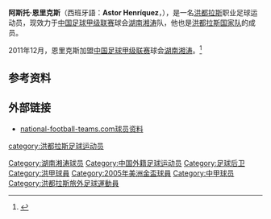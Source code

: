 {{Infobox football biography
| name = 阿斯托·恩里克斯<br>Astor Henríquez
| image =
| fullname = Astor Shermón Henríquez Cooper
| birth_date  = {{birth date and age|1983|2|26}}
| birth_place = [[洪都拉斯|洪都拉斯]][[特古西加尔巴|特古西加尔巴]]
| currentclub  = [[湖南湘涛|湖南湘涛]]
| clubnumber = 
| position = [[后卫_(足球)|后卫]]
| youthyears1 = <!--No info-->
| youthclubs1 = <!--No info-->
| years1 = 2004-2005 
| years2 = 2005-2006 
| years3 = 2006-2011
| years4 = 2012-
| clubs1 = [[彪马联合|彪马联合]] 
| clubs2 = [[莫塔瓜体育俱乐部|莫塔瓜]] 
| clubs3 = [[马拉松体育俱乐部|马拉松]]
| clubs4 = [[湖南湘涛|湖南湘涛]]
| caps1 = ?  
| caps2 = ?  
| caps3 = ?  
| goals1 = ?  
| goals2 = 0  
| goals3 = ? 
| nationalyears1 = 2005 -
| nationalteam1 =  [[洪都拉斯国家足球队|洪都拉斯]]
| nationalcaps1 = 9  
| nationalgoals1 = 0 
| pcupdate = 
| ntupdate = 
}}
'''阿斯托·恩里克斯'''（西班牙語：'''Astor Henríquez'''，{{bd|1983年|2月26日|||Henriquez, Astor}}），是一名[[洪都拉斯|洪都拉斯]]职业足球运动员，现效力于[[中国足球甲级联赛|中国足球甲级联赛]]球会[[湖南湘涛|湖南湘涛]]队，他也是[[洪都拉斯国家足球队|洪都拉斯国家队]]的成员。

2011年12月，恩里克斯加盟[[中国足球甲级联赛|中国足球甲级联赛]]球会[[湖南湘涛|湖南湘涛]]。<ref>{{Cite web |url=http://sports.sohu.com/20111222/n329858357.shtml |title=湘涛新签两名洪都拉斯外援 引董方卓还需谈细节 |accessdate=2011-12-26 |archive-date=2012-02-14 |archive-url=https://web.archive.org/web/20120214031319/http://sports.sohu.com/20111222/n329858357.shtml |dead-url=no }}</ref>

==参考资料==
{{reflist}}

==外部链接==
* [http://www.nationalfootballteams.com/v2/player.php?id=12346 national-football-teams.com球员资料] {{Wayback|url=http://www.nationalfootballteams.com/v2/player.php?id=12346 |date=20120212005935 }}

{{2012年中甲分类名单湖南}}

{{DEFAULTSORT:Henriquez, Astor}}
[[category:洪都拉斯足球运动员|category:洪都拉斯足球运动员]]
[[Category:湖南湘涛球员|Category:湖南湘涛球员]]
[[Category:中国外籍足球运动员|Category:中国外籍足球运动员]]
[[Category:足球后卫|Category:足球后卫]]
[[Category:洪甲球員|Category:洪甲球員]]
[[Category:2005年美洲金盃球員|Category:2005年美洲金盃球員]]
[[Category:中甲球员|Category:中甲球员]]
[[Category:洪都拉斯旅外足球運動員|Category:洪都拉斯旅外足球運動員]]